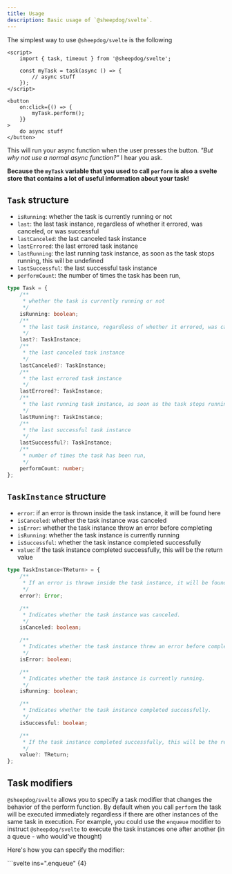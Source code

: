 ```yaml
---
title: Usage
description: Basic usage of `@sheepdog/svelte`.
---
```



The simplest way to use `@sheepdog/svelte` is the following

```svelte
<script>
	import { task, timeout } from '@sheepdog/svelte';

	const myTask = task(async () => {
		// async stuff
	});
</script>

<button
	on:click={() => {
		myTask.perform();
	}}
>
	do async stuff
</button>
```

This will run your async function when the user presses the button. _"But why not use a normal async
function?"_ I hear you ask.

**Because the `myTask` variable that you used to call `perform` is also a svelte store that contains
a lot of useful information about your task!**

## `Task` structure

- `isRunning`: whether the task is currently running or not
- `last`: the last task instance, regardless of whether it errored, was canceled, or was successful
- `lastCanceled`: the last canceled task instance
- `lastErrored`: the last errored task instance
- `lastRunning`: the last running task instance, as soon as the task stops running, this will be
  undefined
- `lastSuccessful`: the last successful task instance
- `performCount`: the number of times the task has been run,

```ts
type Task = {
	/**
	 * whether the task is currently running or not
	 */
	isRunning: boolean;
	/**
	 * the last task instance, regardless of whether it errored, was canceled, or was successful
	 */
	last?: TaskInstance;
	/**
	 * the last canceled task instance
	 */
	lastCanceled?: TaskInstance;
	/**
	 * the last errored task instance
	 */
	lastErrored?: TaskInstance;
	/**
	 * the last running task instance, as soon as the task stops running, this will be undefined
	 */
	lastRunning?: TaskInstance;
	/**
	 * the last successful task instance
	 */
	lastSuccessful?: TaskInstance;
	/**
	 * number of times the task has been run,
	 */
	performCount: number;
};
```

## `TaskInstance` structure

- `error`: if an error is thrown inside the task instance, it will be found here
- `isCanceled`: whether the task instance was canceled
- `isError`: whether the task instance throw an error before completing
- `isRunning`: whether the task instance is currently running
- `isSuccessful`: whether the task instance completed successfully
- `value`: if the task instance completed successfully, this will be the return value

```ts
type TaskInstance<TReturn> = {
	/**
	 * If an error is thrown inside the task instance, it will be found here.
	 */
	error?: Error;

	/**
	 * Indicates whether the task instance was canceled.
	 */
	isCanceled: boolean;

	/**
	 * Indicates whether the task instance threw an error before completing.
	 */
	isError: boolean;

	/**
	 * Indicates whether the task instance is currently running.
	 */
	isRunning: boolean;

	/**
	 * Indicates whether the task instance completed successfully.
	 */
	isSuccessful: boolean;

	/**
	 * If the task instance completed successfully, this will be the return value.
	 */
	value?: TReturn;
};
```

## Task modifiers

`@sheepdog/svelte` allows you to specify a task modifier that changes the behavior of the perform
function. By default when you call `perform` the task will be executed immediately regardless if
there are other instances of the same task in execution. For example, you could use the `enqueue`
modifier to instruct `@sheepdog/svelte` to execute the task instances one after another (in a
queue - who would've thought)

Here's how you can specify the modifier:

<Tabs syncKey="examples">
	<TabItem label="Dot notation">
	```svelte ins=".enqueue" {4}
	<script>
		import { task, timeout } from '@sheepdog/svelte';

    	const myTask = task.enqueue(async () => {
    		// async stuff
    	});
    </script>

    <button on:click={()=>{
    	myTask.perform();
    }}>
    	do async stuff one by one
    </button>
    ```
    </TabItem>
    <TabItem label="Option notation">
    ```svelte ins="enqueue" {6}
    <script>
    	import { task, timeout } from '@sheepdog/svelte';

    	const myTask = task(async () => {
    		// async stuff
    	}, { kind: "enqueue" });
    </script>

    <button on:click={()=>{
    	myTask.perform();
    }}>
    	do async stuff one by one
    </button>
    ```
    </TabItem>

</Tabs>

<LinkCard
	href="/guides/task-modifiers/"
	title="Task modifiers"
	description="Read everything about task modifiers in our guide"
/>

There are currently five task modifiers that you can apply to your task.

- `default`: the default behavior, every task will run immediately
- `drop`: if other tasks are already running the new instance will be immediately canceled
- `enqueue`: every task instance is stored in a queue and executed with a
  [FIFO](<https://en.wikipedia.org/wiki/FIFO_(computing_and_electronics)>) strategy
- `keepLatest`: like drop but the last instance will actually be kept around and executed as soon as
  the current running instance finishes
- `restart`: the oldest running task instance is canceled and the new one will start running
  immediately
